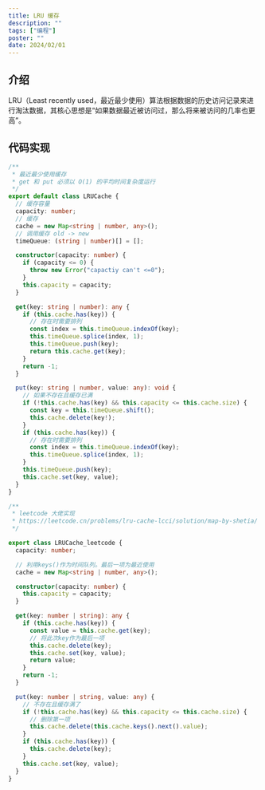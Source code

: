 ```yaml
---
title: LRU 缓存
description: ""
tags: ["编程"]
poster: ""
date: 2024/02/01
---
```


## 介绍

LRU（Least recently used，最近最少使用）算法根据数据的历史访问记录来进行淘汰数据，其核心思想是“如果数据最近被访问过，那么将来被访问的几率也更高”。

## 代码实现

```typescript
/**
 * 最近最少使用缓存
 * get 和 put 必须以 O(1) 的平均时间复杂度运行
 */
export default class LRUCache {
  // 缓存容量
  capacity: number;
  // 缓存
  cache = new Map<string | number, any>();
  // 调用缓存 old -> new
  timeQueue: (string | number)[] = [];

  constructor(capacity: number) {
    if (capacity <= 0) {
      throw new Error("capactiy can't <=0");
    }
    this.capacity = capacity;
  }

  get(key: string | number): any {
    if (this.cache.has(key)) {
      // 存在时需要排列
      const index = this.timeQueue.indexOf(key);
      this.timeQueue.splice(index, 1);
      this.timeQueue.push(key);
      return this.cache.get(key);
    }
    return -1;
  }

  put(key: string | number, value: any): void {
    // 如果不存在且缓存已满
    if (!this.cache.has(key) && this.capacity <= this.cache.size) {
      const key = this.timeQueue.shift();
      this.cache.delete(key!);
    }
    if (this.cache.has(key)) {
      // 存在时需要排列
      const index = this.timeQueue.indexOf(key);
      this.timeQueue.splice(index, 1);
    }
    this.timeQueue.push(key);
    this.cache.set(key, value);
  }
}

/**
 * leetcode 大佬实现
 * https://leetcode.cn/problems/lru-cache-lcci/solution/map-by-shetia/
 */

export class LRUCache_leetcode {
  capacity: number;

  // 利用keys()作为时间队列。最后一项为最近使用
  cache = new Map<string | number, any>();

  constructor(capacity: number) {
    this.capacity = capacity;
  }

  get(key: number | string): any {
    if (this.cache.has(key)) {
      const value = this.cache.get(key);
      // 将此次key作为最后一项
      this.cache.delete(key);
      this.cache.set(key, value);
      return value;
    }
    return -1;
  }

  put(key: number | string, value: any) {
    // 不存在且缓存满了
    if (!this.cache.has(key) && this.capacity <= this.cache.size) {
      // 删除第一项
      this.cache.delete(this.cache.keys().next().value);
    }
    if (this.cache.has(key)) {
      this.cache.delete(key);
    }
    this.cache.set(key, value);
  }
}
```
